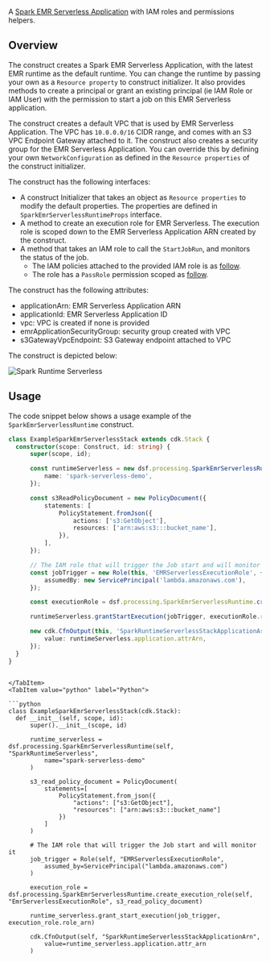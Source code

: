 [//]: # (This file is generated, do not modify directly, update the README.md in framework/src/processing)

A [Spark EMR Serverless Application](https://docs.aws.amazon.com/emr/latest/EMR-Serverless-UserGuide/getting-started.html) with IAM roles and permissions helpers.

## Overview

The construct creates a Spark EMR Serverless Application, with the latest EMR runtime as the default runtime. You can change the runtime by passing your own as a `Resource property` to construct initializer. It also provides methods to create a principal or grant an existing principal (ie IAM Role or IAM User) with the permission to start a job on this EMR Serverless application.

The construct creates a default VPC that is used by EMR Serverless Application. The VPC has `10.0.0.0/16` CIDR range, and comes with an S3 VPC Endpoint Gateway attached to it. The construct also creates a security group for the EMR Serverless Application. You can override this by defining your own `NetworkConfiguration` as defined in the `Resource properties` of the construct initializer.

The construct has the following interfaces:

* A construct Initializer that takes an object as `Resource properties` to modify the default properties. The properties are defined in `SparkEmrServerlessRuntimeProps` interface.
* A method to create an execution role for EMR Serverless. The execution role is scoped down to the EMR Serverless Application ARN created by the construct.
* A method that takes an IAM role to call the `StartJobRun`, and monitors the status of the job.
  * The IAM policies attached to the provided IAM role is as [follow](https://github.com/awslabs/data-solutions-framework-on-aws/blob/c965202f48088f5ae51ce0e719cf92adefac94ac/framework/src/processing/spark-runtime/emr-serverless/spark-emr-runtime-serverless.ts#L117).
  * The role has a `PassRole` permission scoped as [follow](https://github.com/awslabs/data-solutions-framework-on-aws/blob/c965202f48088f5ae51ce0e719cf92adefac94ac/framework/src/processing/spark-runtime/emr-serverless/spark-emr-runtime-serverless.ts#L106).

The construct has the following attributes:

* applicationArn: EMR Serverless Application ARN
* applicationId: EMR Serverless Application ID
* vpc: VPC is created if none is provided
* emrApplicationSecurityGroup: security group created with VPC
* s3GatewayVpcEndpoint: S3 Gateway endpoint attached to VPC

The construct is depicted below:

![Spark Runtime Serverless](../../../../static/img/adsf-spark-runtime.png)

## Usage

The code snippet below shows a usage example of the `SparkEmrServerlessRuntime` construct.

<Tabs>
  <TabItem value="typescript" label="TypeScript" default>

  ```typescript
class ExampleSparkEmrServerlessStack extends cdk.Stack {
    constructor(scope: Construct, id: string) {
        super(scope, id);

        const runtimeServerless = new dsf.processing.SparkEmrServerlessRuntime(this, 'SparkRuntimeServerless', {
            name: 'spark-serverless-demo',
        });

        const s3ReadPolicyDocument = new PolicyDocument({
            statements: [
                PolicyStatement.fromJson({
                    actions: ['s3:GetObject'],
                    resources: ['arn:aws:s3:::bucket_name'],
                }),
            ],
        });

        // The IAM role that will trigger the Job start and will monitor it
        const jobTrigger = new Role(this, 'EMRServerlessExecutionRole', {
            assumedBy: new ServicePrincipal('lambda.amazonaws.com'),
        });

        const executionRole = dsf.processing.SparkEmrServerlessRuntime.createExecutionRole(this, 'EmrServerlessExecutionRole', s3ReadPolicyDocument);

        runtimeServerless.grantStartExecution(jobTrigger, executionRole.roleArn);

        new cdk.CfnOutput(this, 'SparkRuntimeServerlessStackApplicationArn', {
            value: runtimeServerless.application.attrArn,
        });
    }
}
  ```
  
  ```mdx-code-block
  
  </TabItem>
  <TabItem value="python" label="Python">

  ```python
class ExampleSparkEmrServerlessStack(cdk.Stack):
    def __init__(self, scope, id):
        super().__init__(scope, id)

        runtime_serverless = dsf.processing.SparkEmrServerlessRuntime(self, "SparkRuntimeServerless",
            name="spark-serverless-demo"
        )

        s3_read_policy_document = PolicyDocument(
            statements=[
                PolicyStatement.from_json({
                    "actions": ["s3:GetObject"],
                    "resources": ["arn:aws:s3:::bucket_name"]
                })
            ]
        )

        # The IAM role that will trigger the Job start and will monitor it
        job_trigger = Role(self, "EMRServerlessExecutionRole",
            assumed_by=ServicePrincipal("lambda.amazonaws.com")
        )

        execution_role = dsf.processing.SparkEmrServerlessRuntime.create_execution_role(self, "EmrServerlessExecutionRole", s3_read_policy_document)

        runtime_serverless.grant_start_execution(job_trigger, execution_role.role_arn)

        cdk.CfnOutput(self, "SparkRuntimeServerlessStackApplicationArn",
            value=runtime_serverless.application.attr_arn
        )
  ```

  </TabItem>
</Tabs>



